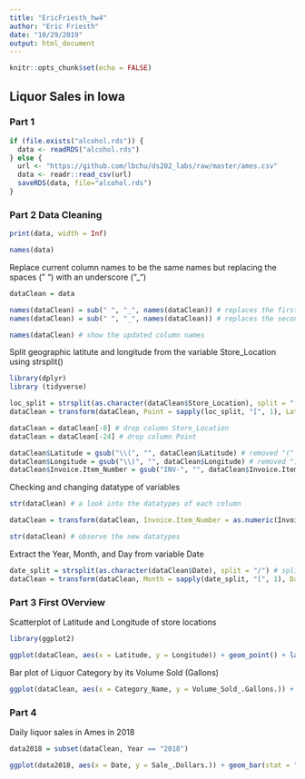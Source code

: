 ```yaml
---
title: "EricFriesth_hw4"
author: "Eric Friesth"
date: "10/29/2019"
output: html_document
---
```


```r
knitr::opts_chunk$set(echo = FALSE)
```
## Liquor Sales in Iowa 

### Part 1

```r

if (file.exists("alcohol.rds")) {
  data <- readRDS("alcohol.rds")
} else {
  url <- "https://github.com/lbchu/ds202_labs/raw/master/ames.csv"
  data <- readr::read_csv(url)
  saveRDS(data, file="alcohol.rds")
} 

```

### Part 2 Data Cleaning

```r

print(data, width = Inf)

names(data)

```

Replace current column names to be the same names but replacing the spaces (" ") with an underscore ("_")

```r

dataClean = data

names(dataClean) = sub(" ", "_", names(dataClean)) # replaces the first space in the column name with "_"
names(dataClean) = sub(" ", "_", names(dataClean)) # replaces the second space in the column name with "_"

names(dataClean) # show the updated column names

```

Split geographic latitute and longitude from the variable Store_Location using strsplit()

```r
library(dplyr)
library (tidyverse)

loc_split = strsplit(as.character(dataClean$Store_Location), split = " ") # split the Store Location column 
dataClean = transform(dataClean, Point = sapply(loc_split, "[", 1), Latitude = sapply(loc_split, "[", 2), Longitude = sapply(loc_split, "[", 3))

dataClean = dataClean[-8] # drop column Store_Location
dataClean = dataClean[-24] # drop column Point

dataClean$Latitude = gsub("\\(", "", dataClean$Latitude) # removed "(" from all rows in column Latitude
dataClean$Longitude = gsub("\\)", "", dataClean$Longitude) # removed ")" from all rows in column Longitude
dataClean$Invoice.Item_Number = gsub("INV-", "", dataClean$Invoice.Item_Number) # removed "INV-" from all rows in column Invoice.Item_Number

```

Checking and changing datatype of variables

```r

str(dataClean) # a look into the datatypes of each column

dataClean = transform(dataClean, Invoice.Item_Number = as.numeric(Invoice.Item_Number), Vendor_Number = as.numeric(Vendor_Number), Latitude = as.numeric(Latitude), Longitude = as.numeric(Longitude))

str(dataClean) # observe the new datatypes

```

Extract the Year, Month, and Day from variable Date

```r

date_split = strsplit(as.character(dataClean$Date), split = "/") # splits the date column into three separate ones off the character "/"
dataClean = transform(dataClean, Month = sapply(date_split, "[", 1), Day = sapply(date_split, "[", 2), Year = sapply(date_split, "[", 3))


```

### Part 3 First OVerview

Scatterplot of Latitude and Longitude of store locations

```r

library(ggplot2)

ggplot(dataClean, aes(x = Latitude, y = Longitude)) + geom_point() + labs(title = "Scatterplot of Latitude by Longitude", x = "Latitude", y = "Longitude")

```

Bar plot of Liquor Category by its Volume Sold (Gallons)

```r

ggplot(dataClean, aes(x = Category_Name, y = Volume_Sold_.Gallons.)) + geom_bar(stat = "identity") + theme(axis.text.x = element_text(angle = 90, hjust = 1, size = 3)) + labs(title = "Bar Plot of Volume sold by the Liquor Category Name", x = "Liquor Category Name", y = "Volume Sold (Gallons)")

```

### Part 4

Daily liquor sales in Ames in 2018

```r

data2018 = subset(dataClean, Year == "2018")

ggplot(data2018, aes(x = Date, y = Sale_.Dollars.)) + geom_bar(stat = "identity") + theme(axis.text.x = element_text(angle = 90, hjust = 1, size = 4))

```











